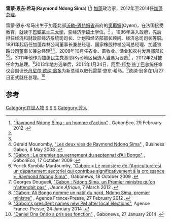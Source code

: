 {{Infobox officeholder
|name        = 雷蒙·恩东·希马<br>Raymond Ndong Sima
|office      = [[加蓬总理|加蓬总理]]
|president   = [[阿里·邦戈·翁丁巴|阿里·邦戈·翁丁巴]]
|term_start  = 2012年2月27日
|term_end    = 2014年1月27日
|predecessor = [[保罗·比约格·姆巴|保罗·比约格·姆巴]]
|successor   = [[丹尼尔·欧纳·翁多|丹尼尔·欧纳·翁多]]
|birth_date  = {{birth date and age|1955|1|23|df=y}}
|birth_place = [[法属赤道非洲|法属赤道非洲]][[奥耶姆|奥耶姆]](Oyem) {{small|(现[[加蓬|加蓬]])}}
|death_date  = 
|death_place = 
|party       = [[加蓬民主党|加蓬民主党PDG]]
|alma_mater  = [[巴黎第十三大学|巴黎第十三大学]]<br>[[巴黎第九大学|巴黎多菲纳大学]]
}}
'''雷蒙·恩东·希马'''('''Raymond Ndong Sima''') ({{bd|1955年|1月23日||}}<ref name=Action>[http://gaboneco.com/show_article.php?IDActu=24787 "Raymond Ndong Sima : un homme d'action"] {{webarchive|url=https://web.archive.org/web/20120301214000/http://gaboneco.com/show_article.php?IDActu=24787 |date=2012-03-01 }}, GabonEco, 29 February 2012 {{fr icon}}.</ref>) [[加蓬|加蓬]]政治家，2012年至2014任[[加蓬总理|加蓬总理]]。

雷蒙·恩东·希马出生于加蓬北部[[沃勒-恩特姆省|沃勒-恩特姆省]]首府的[[奥耶姆|奥耶姆]](Oyem)，在法国接受教育，就读于[[巴黎第十三大学|巴黎第十三大学]]，获经济学[[硕士|硕士]]学位。<ref name="Action"/> 。1986年进入政府，先后担任经济和财政部经济系统司司长、计划和经济部部长顾问、经济总司司长等职。1991年起历任加蓬森林公司董事长兼总经理、国家橡胶种植公司总经理、加蓬铁路公司董事长兼总经理<ref name=Action/><ref name=Deux>Gérald Mounomby, [http://www.gaboneco.com/show_article.php?IDActu=7474 "Les deux vies de Raymond Ndong Sima"] {{webarchive|url=https://web.archive.org/web/20120308013035/http://gaboneco.com/show_article.php?IDActu=7474 |date=2012-03-08 }}, Business Gabon, 8 May 2008 {{fr icon}}.</ref>。2009年10月任农业、畜牧业、渔业和农村发展部部长<ref>[http://gaboneco.com/show_article.php?IDActu=15383 "Gabon : Le premier gouvernement du septennat d’Ali Bongo"] {{webarchive|url=https://web.archive.org/web/20120302121108/http://gaboneco.com/show_article.php?IDActu=15383 |date=2012-03-02 }}, GabonEco, 17 October 2009 {{fr icon}}.</ref><ref>Yorick Kombila Manfoumby, [http://fr.allafrica.com/stories/200910190602.html "Gabon: « Le ministère de l'Agriculture est un département sectoriel qui contribue significativement à la croissance », Raymond Ndong Sima"] {{Wayback|url=http://fr.allafrica.com/stories/200910190602.html |date=20120608064457 }}, Gabonews, 18 October 2009 {{fr icon}}.</ref>。2011年他作为加蓬民主党基耶(Kyé)地区候选人当选为议员<ref name=Georges>Georges Dougueli, [http://www.jeuneafrique.com/Article/JA2669p014-015.xml0/gabon-premier-ministre-marc-ona-essangui-ugddgabon-ndong-sima-un-premier-ministre-qu-on-n-attendait-pas.html "Gabon : Ndong Sima, un Premier ministre qu'on n'attendait pas"] {{Wayback|url=http://www.jeuneafrique.com/Article/JA2669p014-015.xml0/gabon-premier-ministre-marc-ona-essangui-ugddgabon-ndong-sima-un-premier-ministre-qu-on-n-attendait-pas.html |date=20140203150350 }}, ''Jeune Afrique'', 7 March 2012 {{fr icon}}.</ref>
，2012年2月被任命为总理。<ref>[http://www.google.com/hostednews/afp/article/ALeqM5g4dpXCwzN03KEtyow1nlvPIE-GbQ?docId=CNG.525fe8032594b554ab02e87d42862fef.981 "Gabon: Ali Bongo nomme un natif du nord, Ndong Sima, premier ministre"] {{Webarchive|url=https://archive.is/20121206004207/http://www.google.com/hostednews/afp/article/ALeqM5g4dpXCwzN03KEtyow1nlvPIE-GbQ?docId=CNG.525fe8032594b554ab02e87d42862fef.981 |date=2012-12-06 }}, Agence France-Presse, 27 February 2012 {{fr icon}}.</ref>2013年地方选举后，2014年1月24日，[[阿里·邦戈·翁丁巴|阿里·邦戈·翁丁巴]]总统任命议会副议长[[丹尼尔·欧纳·翁多|丹尼尔·欧纳·翁多]]为新总理以取代雷蒙·恩东·希马。<ref>[http://www.google.com/hostednews/afp/article/ALeqM5h8gtfTvSyflzrTbhncWh5kJhOxEA?docId=fab1cf23-55b7-49fc-a793-1de1f7b14abd "Gabon's president names new PM after local elections"], Agence France-Presse, 24 January 2014 {{fr icon}}.</ref>欧纳·翁多在1月27日正式就任总理。<ref>[http://www.gabonews.com/Gabonews/actualites/politique/daniel-ona-ondo-a-pris-ses-fonction "Daniel Ona Ondo a pris ses fonction"] {{webarchive|url=https://web.archive.org/web/20140129012533/http://www.gabonews.com/Gabonews/actualites/politique/daniel-ona-ondo-a-pris-ses-fonction |date=2014-01-29 }}, Gabonews, 27 January 2014 {{fr icon}}.</ref>

==参考==
{{reflist}}

{{s-start}}
{{s-off}}
{{s-bef|before=[[保罗·比约格·姆巴|保罗·比约格·姆巴]]}}
{{s-ttl|title=[[加蓬总理|加蓬总理]]|years=2012–2014}}
{{s-aft|after={{nowrap|[[丹尼尔·欧纳·翁多|丹尼尔·欧纳·翁多]]}}}}
{{s-end}}

[[Category:在世人物|Category:在世人物]]
[[Category:加蓬总理|S]]
[[Category:巴黎第九大學校友|S]]
[[Category:巴黎第十三大學校友|S]]
[[Category:芳人|Category:芳人]]